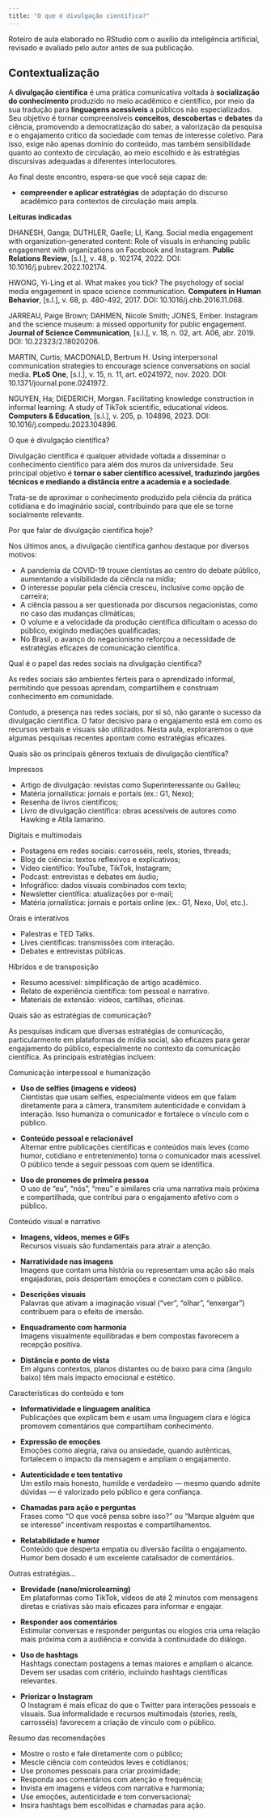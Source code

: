 ```yaml
---
title: "O que é divulgação científica?"
---
```


::: nota-secundaria
Roteiro de aula elaborado no RStudio com o auxílio da inteligência artificial, revisado e avaliado pelo autor antes de sua publicação.
:::

## Contextualização

A **divulgação científica** é uma prática comunicativa voltada à **socialização do conhecimento** produzido no meio acadêmico e científico, por meio da sua tradução para **linguagens acessíveis** a públicos não especializados. Seu objetivo é tornar compreensíveis **conceitos**, **descobertas** e **debates** da ciência, promovendo a democratização do saber, a valorização da pesquisa e o engajamento crítico da sociedade com temas de interesse coletivo. Para isso, exige não apenas domínio do conteúdo, mas também sensibilidade quanto ao contexto de circulação, ao meio escolhido e às estratégias discursivas adequadas a diferentes interlocutores.

Ao final deste encontro, espera-se que você seja capaz de:

-   **compreender e aplicar estratégias** de adaptação do discurso acadêmico para contextos de circulação mais ampla.

::: leitura
**Leituras indicadas**

DHANESH, Ganga; DUTHLER, Gaelle; LI, Kang. Social media engagement with organization-generated content: Role of visuals in enhancing public engagement with organizations on Facebook and Instagram. **Public Relations Review**, \[s.l.\], v. 48, p. 102174, 2022. DOI: 10.1016/j.pubrev.2022.102174.

HWONG, Yi-Ling et al. What makes you tick? The psychology of social media engagement in space science communication. **Computers in Human Behavior**, \[s.l.\], v. 68, p. 480-492, 2017. DOI: 10.1016/j.chb.2016.11.068.

JARREAU, Paige Brown; DAHMEN, Nicole Smith; JONES, Ember. Instagram and the science museum: a missed opportunity for public engagement. **Journal of Science Communication**, \[s.l.\], v. 18, n. 02, art. A06, abr. 2019. DOI: 10.22323/2.18020206.

MARTIN, Curtis; MACDONALD, Bertrum H. Using interpersonal communication strategies to encourage science conversations on social media. **PLoS One**, \[s.l.\], v. 15, n. 11, art. e0241972, nov. 2020. DOI: 10.1371/journal.pone.0241972.

NGUYEN, Ha; DIEDERICH, Morgan. Facilitating knowledge construction in informal learning: A study of TikTok scientific, educational videos. **Computers & Education**, \[s.l.\], v. 205, p. 104896, 2023. DOI: 10.1016/j.compedu.2023.104896.
:::

::: subtitulo-nao-numerado
O que é divulgação científica?
:::

Divulgação científica é qualquer atividade voltada a disseminar o conhecimento científico para além dos muros da universidade. Seu principal objetivo é **tornar o saber científico acessível, traduzindo jargões técnicos e mediando a distância entre a academia e a sociedade**.

Trata-se de aproximar o conhecimento produzido pela ciência da prática cotidiana e do imaginário social, contribuindo para que ele se torne socialmente relevante.

::: subtitulo-nao-numerado
Por que falar de divulgação científica hoje?
:::

Nos últimos anos, a divulgação científica ganhou destaque por diversos motivos:

-   A pandemia da COVID-19 trouxe cientistas ao centro do debate público, aumentando a visibilidade da ciência na mídia;
-   O interesse popular pela ciência cresceu, inclusive como opção de carreira;
-   A ciência passou a ser questionada por discursos negacionistas, como no caso das mudanças climáticas;
-   O volume e a velocidade da produção científica dificultam o acesso do público, exigindo mediações qualificadas;
-   No Brasil, o avanço do negacionismo reforçou a necessidade de estratégias eficazes de comunicação científica.

::: subtitulo-nao-numerado
Qual é o papel das redes sociais na divulgação científica?
:::

As redes sociais são ambientes férteis para o aprendizado informal, permitindo que pessoas aprendam, compartilhem e construam conhecimento em comunidade.

Contudo, a presença nas redes sociais, por si só, não garante o sucesso da divulgação científica. O fator decisivo para o engajamento está em como os recursos verbais e visuais são utilizados. Nesta aula, exploraremos o que algumas pesquisas recentes apontam como estratégias eficazes.

::: subtitulo-nao-numerado
Quais são os principais gêneros textuais de divulgação científica?
:::

::: subsubtitulo-nao-numerado
Impressos
:::

-   Artigo de divulgação: revistas como Superinteressante ou Galileu;
-   Matéria jornalística: jornais e portais (ex.: G1, Nexo);
-   Resenha de livros científicos;
-   Livro de divulgação científica: obras acessíveis de autores como Hawking e Atila Iamarino.

::: subsubtitulo-nao-numerado
Digitais e multimodais
:::

-   Postagens em redes sociais: carrosséis, reels, stories, threads;
-   Blog de ciência: textos reflexivos e explicativos;
-   Vídeo científico: YouTube, TikTok, Instagram;
-   Podcast: entrevistas e debates em áudio;
-   Infográfico: dados visuais combinados com texto;
-   Newsletter científica: atualizações por e-mail;
-   Matéria jornalística: jornais e portais online (ex.: G1, Nexo, Uol, etc.).


::: subsubtitulo-nao-numerado
Orais e interativos
:::

-   Palestras e TED Talks.
-   Lives científicas: transmissões com interação.
-   Debates e entrevistas públicas.

::: subsubtitulo-nao-numerado
Híbridos e de transposição
:::

-   Resumo acessível: simplificação de artigo acadêmico.
-   Relato de experiência científica: tom pessoal e narrativo.
-   Materiais de extensão: vídeos, cartilhas, oficinas.

::: subtitulo-nao-numerado
Quais são as estratégias de comunicação?
:::

As pesquisas indicam que diversas estratégias de comunicação, particularmente em plataformas de mídia social, são eficazes para gerar engajamento do público, especialmente no contexto da comunicação científica. As principais estratégias incluem:

::: subsubtitulo-nao-numerado
Comunicação interpessoal e humanização
:::

-   **Uso de selfies (imagens e vídeos)**\
    Cientistas que usam selfies, especialmente vídeos em que falam diretamente para a câmera, transmitem autenticidade e convidam à interação. Isso humaniza o comunicador e fortalece o vínculo com o público.

::: img-central
<blockquote class="instagram-media" data-instgrm-permalink="https://www.instagram.com/reel/DKzQCSNvPPR/?utm_source=ig_web_copy_link" data-instgrm-version="14">

</blockquote>

```{=html}
<script async src="//www.instagram.com/embed.js"></script>
```
:::

-   **Conteúdo pessoal e relacionável**\
    Alternar entre publicações científicas e conteúdos mais leves (como humor, cotidiano e entretenimento) torna o comunicador mais acessível. O público tende a seguir pessoas com quem se identifica.

::: img-central
<blockquote class="instagram-media" data-instgrm-permalink="https://www.instagram.com/reel/DKSq1ChpV3c/?igsh=ZjIwYWY4YWVwMHQx" data-instgrm-version="14">

</blockquote>

```{=html}
<script async src="//www.instagram.com/embed.js"></script>
```
:::

-   **Uso de pronomes de primeira pessoa**\
    O uso de “eu”, “nós”, “meu” e similares cria uma narrativa mais próxima e compartilhada, que contribui para o engajamento afetivo com o público.

::: img-central
<blockquote class="instagram-media" data-instgrm-permalink="https://www.instagram.com/p/DDAv1c4Bwl1/?igsh=Y29maTVkbG5yOXd4" data-instgrm-version="14">

</blockquote>

```{=html}
<script async src="//www.instagram.com/embed.js"></script>
```
:::

::: subsubtitulo-nao-numerado
Conteúdo visual e narrativo
:::

-   **Imagens, vídeos, memes e GIFs**\
    Recursos visuais são fundamentais para atrair a atenção.

::: img-central
<blockquote class="instagram-media" data-instgrm-permalink="https://www.instagram.com/p/C6dr_gBrJL2/?igsh=bzVucXdwY2ZmaHBt" data-instgrm-version="14">

</blockquote>

```{=html}
<script async src="//www.instagram.com/embed.js"></script>
```
:::

-   **Narratividade nas imagens**\
    Imagens que contam uma história ou representam uma ação são mais engajadoras, pois despertam emoções e conectam com o público.

::: img-central
<blockquote class="instagram-media" data-instgrm-permalink="https://www.instagram.com/reel/Chas1PdFFEk/?igsh=enJobW9saGttbTlx" data-instgrm-version="14">

</blockquote>

```{=html}
<script async src="//www.instagram.com/embed.js"></script>
```
:::

-   **Descrições visuais**\
    Palavras que ativam a imaginação visual (“ver”, “olhar”, “enxergar”) contribuem para o efeito de imersão.

::: img-central
<blockquote class="instagram-media" data-instgrm-permalink="https://www.instagram.com/reel/DKJ_RK1OYNk/?utm_source=ig_web_copy_link&amp;igsh=MzRlODBiNWFlZA==" data-instgrm-version="14">

</blockquote>

```{=html}
<script async src="//www.instagram.com/embed.js"></script>
```
:::

-   **Enquadramento com harmonia**\
    Imagens visualmente equilibradas e bem compostas favorecem a recepção positiva.

::: img-central
<blockquote class="instagram-media" data-instgrm-permalink="https://www.instagram.com/p/DLNFecWOrJW/?igsh=MWR6ajF5Znd4enZpZg==" data-instgrm-version="14">

</blockquote>

```{=html}
<script async src="//www.instagram.com/embed.js"></script>
```
:::

-   **Distância e ponto de vista**\
    Em alguns contextos, planos distantes ou de baixo para cima (ângulo baixo) têm mais impacto emocional e estético.

::: img-central
<blockquote class="instagram-media" data-instgrm-permalink="https://www.instagram.com/reel/C_9JzeDv-sg/?igsh=MXVkdGpubGVoeHM5YQ==" data-instgrm-version="14">

</blockquote>

```{=html}
<script async src="//www.instagram.com/embed.js"></script>
```
:::

::: subsubtitulo-nao-numerado
Características do conteúdo e tom
:::

-   **Informatividade e linguagem analítica**\
    Publicações que explicam bem e usam uma linguagem clara e lógica promovem comentários que compartilham conhecimento.

::: img-central
<blockquote class="instagram-media" data-instgrm-permalink="https://www.instagram.com/reel/DKUjijLRgPT/?igsh=MXZjMXI1bDYza2hxeg==" data-instgrm-version="14">

</blockquote>

```{=html}
<script async src="//www.instagram.com/embed.js"></script>
```
:::

-   **Expressão de emoções**\
    Emoções como alegria, raiva ou ansiedade, quando autênticas, fortalecem o impacto da mensagem e ampliam o engajamento.

::: img-central
<blockquote class="instagram-media" data-instgrm-permalink="https://www.instagram.com/reel/Cq1Hr7XLYBU/?igsh=bG9qOXNoYWRrdDV0" data-instgrm-version="14">

</blockquote>

```{=html}
<script async src="//www.instagram.com/embed.js"></script>
```
:::

-   **Autenticidade e tom tentativo**\
    Um estilo mais honesto, humilde e verdadeiro — mesmo quando admite dúvidas — é valorizado pelo público e gera confiança.

::: img-central
<blockquote class="instagram-media" data-instgrm-permalink="https://www.instagram.com/reel/C_A06mAM81c/?igsh=MTh5aHo1aDFrOW9hMw==" data-instgrm-version="14">

</blockquote>

```{=html}
<script async src="//www.instagram.com/embed.js"></script>
```
:::

-   **Chamadas para ação e perguntas**\
    Frases como “O que você pensa sobre isso?” ou “Marque alguém que se interesse” incentivam respostas e compartilhamentos.

::: img-central
<blockquote class="instagram-media" data-instgrm-permalink="https://www.instagram.com/reel/DKAxgDcsMTc/?igsh=Y2hxd2s1OXdkdnBw" data-instgrm-version="14">

</blockquote>

```{=html}
<script async src="//www.instagram.com/embed.js"></script>
```
:::

-   **Relatabilidade e humor**\
    Conteúdo que desperta empatia ou diversão facilita o engajamento. Humor bem dosado é um excelente catalisador de comentários.

::: img-central
<blockquote class="instagram-media" data-instgrm-permalink="https://www.instagram.com/p/DKzWROouS3_/?igsh=MWNxMzc5cHF3c3Z2aQ==" data-instgrm-version="14">

</blockquote>

```{=html}
<script async src="//www.instagram.com/embed.js"></script>
```
:::

::: subsubtitulo-nao-numerado
Outras estratégias...
:::

-   **Brevidade (nano/microlearning)**\
    Em plataformas como TikTok, vídeos de até 2 minutos com mensagens diretas e criativas são mais eficazes para informar e engajar.

-   **Responder aos comentários**\
    Estimular conversas e responder perguntas ou elogios cria uma relação mais próxima com a audiência e convida à continuidade do diálogo.

-   **Uso de hashtags**\
    Hashtags conectam postagens a temas maiores e ampliam o alcance. Devem ser usadas com critério, incluindo hashtags científicas relevantes.

-   **Priorizar o Instagram**\
    O Instagram é mais eficaz do que o Twitter para interações pessoais e visuais. Sua informalidade e recursos multimodais (stories, reels, carrosséis) favorecem a criação de vínculo com o público.

::: subtitulo-nao-numerado
Resumo das recomendações
:::

-   Mostre o rosto e fale diretamente com o público;\
-   Mescle ciência com conteúdos leves e cotidianos;\
-   Use pronomes pessoais para criar proximidade;\
-   Responda aos comentários com atenção e frequência;\
-   Invista em imagens e vídeos com narrativa e harmonia;\
-   Use emoções, autenticidade e tom conversacional;\
-   Insira hashtags bem escolhidas e chamadas para ação.
